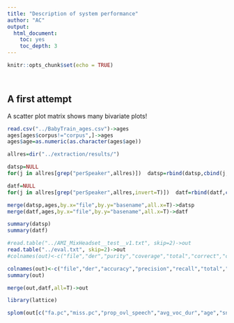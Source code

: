 ```yaml
---
title: "Description of system performance"
author: "AC"
output: 
  html_document:
    toc: yes
    toc_depth: 3
---
```


```r
knitr::opts_chunk$set(echo = TRUE)




```

## A first attempt

A scatter plot matrix shows many bivariate plots!

```r

read.csv("../BabyTrain_ages.csv")->ages
ages[ages$corpus!="corpus",]->ages
ages$age=as.numeric(as.character(ages$age))

allres=dir("../extraction/results/")

datsp=NULL
for(j in allres[grep("perSpeaker",allres)])  datsp=rbind(datsp,cbind(j,read.csv(paste0("../extraction/results/",j))))

datf=NULL
for(j in allres[grep("perSpeaker",allres,invert=T)])  datf=rbind(datf,cbind(j,read.csv(paste0("../extraction/results/",j))))

merge(datsp,ages,by.x="file",by.y="basename",all.x=T)->datsp
merge(datf,ages,by.x="file",by.y="basename",all.x=T)->datf

summary(datsp)
summary(datf)

#read.table("../AMI_MixHeadset__test__v1.txt", skip=2)->out
read.table("../eval.txt", skip=2)->out
#colnames(out)<-c("file","der","purity","coverage","total","correct","cor.pc","fa","fa.pc","miss","miss.pc","conf","conf.pc")

colnames(out)<-c("file","der","accuracy","precision","recall","total","fa","fa.pc","miss","miss.pc")
summary(out)

merge(out,datf,all=T)->out

library(lattice)

splom(out[c("fa.pc","miss.pc","prop_ovl_speech","avg_voc_dur","age","snr","nb_diff_speakers")])
```



